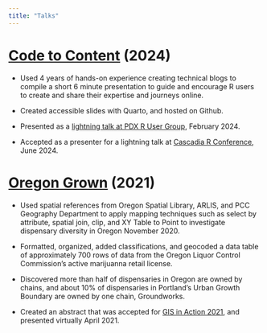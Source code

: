 ```yaml
---
title: "Talks"
---
```


# [Code to Content](https://github.com/rbolt13/2024-PDX_RUG-Code_to_Content) (2024)

* Used 4 years of hands-on experience creating technical blogs to compile a short 6 minute presentation to guide and encourage R users to create and share their expertise and journeys online.  

* Created accessible slides with Quarto, and hosted on Github. 

* Presented as a [lightning talk at PDX R User Group](https://www.meetup.com/login/?returnUri=https%3A%2F%2Fwww.meetup.com%2Fportland-r-user-group%2Fevents%2F298359537%2F), February 2024. 

* Accepted as a presenter for a lightning talk at [Cascadia R Conference](https://cascadiarconf.com/), June 2024. 

# [Oregon Grown](https://github.com/rbolt13/Oregon-Grown) (2021)

* Used spatial references from Oregon Spatial Library, ARLIS, and PCC Geography Department to apply mapping techniques such as select by attribute, spatial join, clip, and XY Table to Point to investigate dispensary diversity in Oregon November 2020. 

* Formatted, organized, added classifications, and geocoded a data table of approximately 700 rows of data from the Oregon Liquor Control Commission’s active marijuanna retail license. 

* Discovered more than half of dispensaries in Oregon are owned by chains, and about 10% of dispensaries in Portland’s Urban Growth Boundary are owned by one chain, Groundworks. 

* Created an abstract that was accepted for [GIS in Action 2021](https://gisinaction2021.sched.com/directory/speakers), and presented virtually April 2021. 
